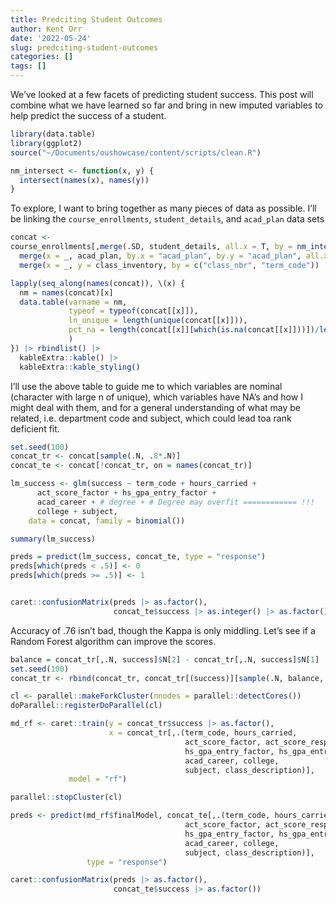 ```yaml
---
title: Predciting Student Outcomes
author: Kent Orr
date: '2022-05-24'
slug: predciting-student-outcomes
categories: []
tags: []
---
```


We've looked at a few facets of predicting student success. This post will combine what we have learned so far and bring in new imputed variables to help predict the success of a student. 

```r
library(data.table)
library(ggplot2)
source("~/Documents/oushowcase/content/scripts/clean.R")

nm_intersect <- function(x, y) {
  intersect(names(x), names(y))
}
```

To explore, I want to bring together as many pieces of data as possible. I'll be linking the `course_enrollments`, `student_details`, and `acad_plan` data sets

```r
concat <-
course_enrollments[,merge(.SD, student_details, all.x = T, by = nm_intersect(course_enrollments, student_details))] |>
  merge(x = _, acad_plan, by.x = "acad_plan", by.y = "acad_plan", all.x = TRUE) |> 
  merge(x = _, y = class_inventory, by = c("class_nbr", "term_code"))

lapply(seq_along(names(concat)), \(x) {
  nm = names(concat)[x]
  data.table(varname = nm,
             typeof = typeof(concat[[x]]),
             ln_unique = length(unique(concat[[x]])),
             pct_na = length(concat[[x]][which(is.na(concat[[x]]))])/length(concat[[x]])
             )
}) |> rbindlist() |>
  kableExtra::kable() |>
  kableExtra::kable_styling()
```

I'll use the above table to guide me to which variables are nominal (character with large n of unique), which variables have NA's and how I might deal with them, and for a general understanding of what may be related, i.e. department code and subject, which could lead toa rank deficient fit. 


```r
set.seed(100)
concat_tr <- concat[sample(.N, .8*.N)]
concat_te <- concat[!concat_tr, on = names(concat_tr)]

lm_success <- glm(success ~ term_code + hours_carried + 
      act_score_factor + hs_gpa_entry_factor +
      acad_career + # degree + # Degree may overfit ============ !!!
      college + subject,
    data = concat, family = binomial())

summary(lm_success)

preds = predict(lm_success, concat_te, type = "response")
preds[which(preds < .5)] <- 0
preds[which(preds >= .5)] <- 1


caret::confusionMatrix(preds |> as.factor(), 
                       concat_te$success |> as.integer() |> as.factor())
```

Accuracy of .76 isn't bad, though the Kappa is only middling. Let's see if a Random Forest algorithm can improve the scores. 

```r

balance = concat_tr[,.N, success]$N[2] - concat_tr[,.N, success]$N[1]
set.seed(100)
concat_tr <- rbind(concat_tr, concat_tr[(success)][sample(.N, balance, replace = T)])

cl <- parallel::makeForkCluster(nnodes = parallel::detectCores())
doParallel::registerDoParallel(cl)

md_rf <- caret::train(y = concat_tr$success |> as.factor(),
                      x = concat_tr[,.(term_code, hours_carried, 
                                       act_score_factor, act_score_resp,
                                       hs_gpa_entry_factor, hs_gpa_entry_resp,
                                       acad_career, college, 
                                       subject, class_description)],
             model = "rf")

parallel::stopCluster(cl)

preds <- predict(md_rf$finalModel, concat_te[,.(term_code, hours_carried, 
                                       act_score_factor, act_score_resp,
                                       hs_gpa_entry_factor, hs_gpa_entry_resp,
                                       acad_career, college, 
                                       subject, class_description)],
                 type = "response")

caret::confusionMatrix(preds |> as.factor(), 
                       concat_te$success |> as.factor())
```

